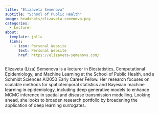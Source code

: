 ```yaml
---
title: "Elizaveta Semenova"
subtitle: "School of Public Health"
image: headshots/elizaveta-semenova.png
categories:
  - Lecturer
about:
  template: jolla
  links:
    - icon: Personal Website
      text: Personal Website
      href: https://elizaveta-semenova.com/
---
```


Elizaveta (Liza) Semenova is a lecturer in Biostatistics, Computational Epidemiology, and Machine Learning at the School of Public Health, and a Schmidt Sciences AI2050 Early Career Fellow. Her research focuses on scalable methods for spatiotemporal statistics and Bayesian machine learning in epidemiology, including deep generative models to enhance MCMC inference in spatial and disease transmission modelling. Looking ahead, she looks to broaden research portfolio by broadening the application of deep learning surrogates.
